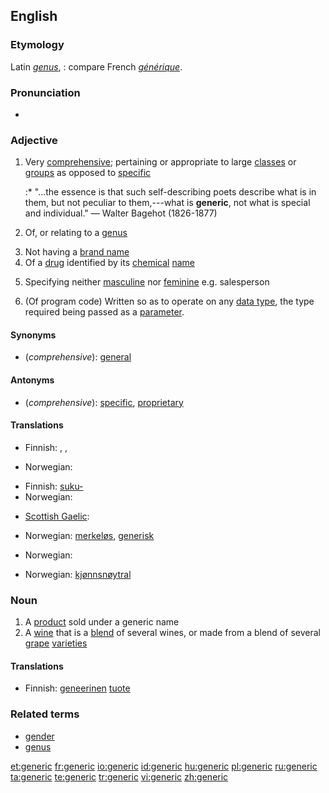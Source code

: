 ==English==
{{wikipedia}}

===Etymology===
Latin ''[[genus]]'', {{term|generis||race, kind}}: compare French ''[[générique]]''.

===Pronunciation===
* {{rhymes|ɛrɪk}}

===Adjective===
{{en-adj}}

# Very [[comprehensive]]; pertaining or appropriate to large [[class]]es or [[group]]s as opposed to [[specific]]
#:* "...the essence is that such self-describing poets describe what is in them, but not peculiar to them,---what is '''generic''', not what is special and individual." &mdash; Walter Bagehot (1826-1877)
# {{biology}} Of, or relating to a [[genus]] {{italbrac|not comparable}}
# Not having a [[brand name]]
# Of a [[drug]] identified by its [[chemical]] [[name]]
# {{grammar}} Specifying neither [[masculine]] nor [[feminine]] e.g. salesperson
# {{computing}} (Of program code) Written so as to operate on any [[data type]], the type required being passed as a [[parameter]].

====Synonyms====
* (''comprehensive''): [[general]]

====Antonyms====
* (''comprehensive''): [[specific]], [[proprietary]]

====Translations====
{{trans-top|Very comprehensive}}
* Finnish: {{t+|fi|yleinen}}, {{t-|fi|yleis-}}, {{t-|fi|geneerinen}}
{{trans-mid}}
* Norwegian: {{t-|no|generisk}}
{{trans-bottom}}

{{trans-top|Of, or relating to a genus}}
* Finnish: [[suku-]]
* Norwegian: {{t-|no|generisk}}
{{trans-mid}}
* [[Scottish Gaelic]]: {{t-|gd|gnèitheach|xs=Scottish Gaelic}}
{{trans-bottom}}

{{trans-top|Not having a brand name}}
* Norwegian: [[merkeløs]], [[generisk]]
{{trans-mid}}
{{trans-bottom}}

{{trans-top|Of a drug identified by its chemical name}}
* Norwegian: {{t-|no|generisk}}
{{trans-mid}}
{{trans-bottom}}

{{trans-top|Specifying neither masculine nor feminine e.g. salesperson}}
* Norwegian: [[kjønnsnøytral]]
{{trans-mid}}
{{trans-bottom}}

===Noun===
{{en-noun}}

# A [[product]] sold under a generic name
# A [[wine]] that is a [[blend]] of several wines, or made from a blend of several [[grape]] [[varieties]]

====Translations====
{{trans-top|A product sold under a generic name}}
* Finnish: [[geneerinen]] [[tuote]]
{{trans-mid}}
{{trans-bottom}}

{{trans-top|A wine that is a blend of several wines, or made from a blend of several grape varieties}}
{{trans-mid}}
{{trans-bottom}}

===Related terms===
* [[gender]]
* [[genus]]

[[et:generic]]
[[fr:generic]]
[[io:generic]]
[[id:generic]]
[[hu:generic]]
[[pl:generic]]
[[ru:generic]]
[[ta:generic]]
[[te:generic]]
[[tr:generic]]
[[vi:generic]]
[[zh:generic]]